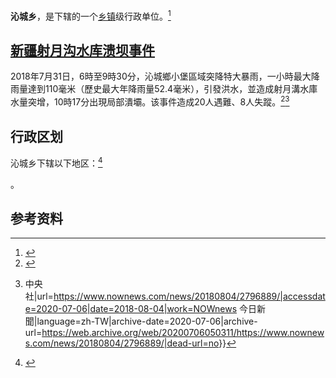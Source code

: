 {{中国乡级行政区|65/22/01/200/000}}

'''沁城乡'''，是{{PRC admin/fullname|65/22/01/200/000|3}}下辖的一个[[乡镇|乡镇]]级行政单位。<ref>{{PRC admin/ref sgc|{{PRC admin/parent|65/22/01/200/000}}}}</ref>

==[[新疆射月沟水库溃坝事件|新疆射月沟水库溃坝事件]]==
2018年7月31日，6時至9時30分，沁城鄉小堡區域突降特大暴雨，一小時最大降雨量達到110毫米（歷史最大年降雨量52.4毫米），引發洪水，並造成射月溝水庫水量突增，10時17分出現局部潰壩。该事件造成20人遇難、8人失蹤。<ref>{{Cite web|title=新疆哈密特大暴雨引发洪水致20人遇难8人失踪-新华网|url=http://www.xinhuanet.com/2018-08/04/c_1123221263.htm|accessdate=2020-07-06|work=www.xinhuanet.com|archive-date=2020-08-09|archive-url=https://web.archive.org/web/20200809191850/http://www.xinhuanet.com/2018-08/04/c_1123221263.htm|dead-url=no}}</ref><ref>{{Cite web|title=新疆與雲南暴雨成災 奪走26條人命 {{!}} 中央社|url=https://www.nownews.com/news/20180804/2796889/|accessdate=2020-07-06|date=2018-08-04|work=NOWnews 今日新聞|language=zh-TW|archive-date=2020-07-06|archive-url=https://web.archive.org/web/20200706050311/https://www.nownews.com/news/20180804/2796889/|dead-url=no}}</ref>

== 行政区划 ==

沁城乡下辖以下地区：<ref>{{PRC admin/ref sgc|65/22/01/200/000}}</ref>

{{PRC admin/children|65/22/01/200/000}}。

== 参考资料 ==

{{reflist}}

{{行政区划小作品}}
{{PRC admin/navcat|65/22/01/200/000}}